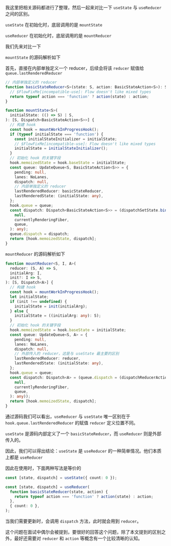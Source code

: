 我这里把相关源码都进行了整理，然后一起来对比一下 `useState` 与 `useReducer` 之间的区别。

`useState` 在初始化时，底层调用的是 `mountState`

`useReducer` 在初始化时，底层调用的是 `mountReducer`

我们先来对比一下

`mountState` 的源码解析如下

首先，直接在内部单独定义一个 reducer，后续会将该 `reducer` 赋值给 `queue.lastRenderedReducer`

```ts
// 内部单独定义的 reducer
function basicStateReducer<S>(state: S, action: BasicStateAction<S>): S {
  // $FlowFixMe[incompatible-use]: Flow doesn't like mixed types
  return typeof action === 'function' ? action(state) : action;
}
```

```ts
function mountState<S>(
  initialState: (() => S) | S,
): [S, Dispatch<BasicStateAction<S>>] {
  // 构建 hook
  const hook = mountWorkInProgressHook();
  if (typeof initialState === 'function') {
    const initialStateInitializer = initialState;
    // $FlowFixMe[incompatible-use]: Flow doesn't like mixed types
    initialState = initialStateInitializer();
  }
  // 初始化 hook 的关键字段
  hook.memoizedState = hook.baseState = initialState;
  const queue: UpdateQueue<S, BasicStateAction<S>> = {
    pending: null,
    lanes: NoLanes,
    dispatch: null,
    // 内部单独定义的 reducer
    lastRenderedReducer: basicStateReducer,
    lastRenderedState: (initialState: any),
  };
  hook.queue = queue;
  const dispatch: Dispatch<BasicStateAction<S>> = (dispatchSetState.bind(
    null,
    currentlyRenderingFiber,
    queue,
  ): any);
  queue.dispatch = dispatch;
  return [hook.memoizedState, dispatch];
}
```

`mountReducer` 的源码解析如下

```ts
function mountReducer<S, I, A>(
  reducer: (S, A) => S,
  initialArg: I,
  init?: I => S,
): [S, Dispatch<A>] {
  // 构建 hook
  const hook = mountWorkInProgressHook();
  let initialState;
  if (init !== undefined) {
    initialState = init(initialArg);
  } else {
    initialState = ((initialArg: any): S);
  }
  // 初始化 hook 的关键字段
  hook.memoizedState = hook.baseState = initialState;
  const queue: UpdateQueue<S, A> = {
    pending: null,
    lanes: NoLanes,
    dispatch: null,
    // 外部传入的 reducer，这是与 useState 最主要的区别
    lastRenderedReducer: reducer,
    lastRenderedState: (initialState: any),
  };
  hook.queue = queue;
  const dispatch: Dispatch<A> = (queue.dispatch = (dispatchReducerAction.bind(
    null,
    currentlyRenderingFiber,
    queue,
  ): any));
  return [hook.memoizedState, dispatch];
}
```

通过源码我们可以看出，`useReducer` 与 `useState` 唯一区别在于 `hook.queue.lastRenderedReducer` 的赋值 `reducer` 定义位置不同。

 `useState` 是源码内部定义了一个 `basicStateReducer`，而 `useReducer` 则是外部传入的。

 因此，我们可以得出结论：`useState` 是 `useReducer` 的一种简单情况。他们本质上都是 `useReducer`

因此在使用时，下面两种写法是等价的

```ts
const [state, dispatch] = useState({ count: 0 });
```

```ts
const [state, dispatch] = useReducer(
  function basicStateReducer(state, action) {
    return typeof action === 'function' ? action(state) : action;
  },
  { count: 0 },
);
```

当我们需要更新时，会调用 `dispatch` 方法，此时就会用到 `reducer`。

这个问题在面试中偶尔会被提到，要很好的回答这个问题，除了本文提到的区别之外，最好还需要对 `reducer` 和 `action` 等概念有一个比较清晰的认知。